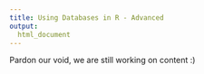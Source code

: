 ```yaml
---
title: Using Databases in R - Advanced
output:
  html_document
---
```


Pardon our void, we are still working on content :)